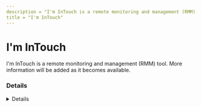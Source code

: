 ---
description = "I'm InTouch is a remote monitoring and management (RMM) tool. More information will be added as it becomes available."
title = "I'm InTouch"
---



# I'm InTouch

I'm InTouch is a remote monitoring and management (RMM) tool. More information will be added as it becomes available.

### Details
<Details author={""}
         category={""}
         created={""}
         website={""}
         lastModified={"2024-02-08"}
         privileges={""}
         free={ false }
         verification={ false }
/>

#### Installation Paths
<Card code={ ["iit.exe", "intouch.exe", "I'm InTouch Go Installer.exe"] }/>





### Forensic Artifacts




#### Network Artifacts
<EuiSpacer size="xl"/>
<NetworkArtifactsTable data={ [{"Description": "Known remote domains", "Domains": ["*.01com.com", "01com.com/imintouch-remote-pc-desktop"], "Ports": []}] }/>




### Detections
- Detects potential network activity of I'm InTouch RMM tool
  - [Sigma Rule](https://github.com/magicsword-io/LOLRMM/blob/main/detections/sigma/i'm_intouch_network_sigma.yml)
- Detects potential processes activity of I'm InTouch RMM tool
  - [Sigma Rule](https://github.com/magicsword-io/LOLRMM/blob/main/detections/sigma/i'm_intouch_processes_sigma.yml)

### References
- [https://www.01com.com/mobile/imintouch-remote-pc-desktop/faqs/remote-access/](https://www.01com.com/mobile/imintouch-remote-pc-desktop/faqs/remote-access/)

